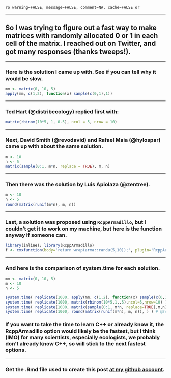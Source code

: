 `ro warning=FALSE, message=FALSE, comment=NA, cache=FALSE or`

*********

## So I was trying to figure out a fast way to make matrices with randomly allocated 0 or 1 in each cell of the matrix. I reached out on Twitter, and got many responses (thanks tweeps!). 

*********

### Here is the solution I came up with. See if you can tell why it would be slow.
```r
mm <- matrix(0, 10, 5) 
apply(mm, c(1,2), function(x) sample(c(0,1),1))
```

*********

### Ted Hart (@distribecology) replied first with:
```r
matrix(rbinom(10*5, 1, 0.5), ncol = 5, nrow = 10)
```

*********


### Next, David Smith (@revodavid) and Rafael Maia (@hylospar) came up with about the same solution. 
```r
m <- 10
n <- 5
matrix(sample(0:1, m*n, replace = TRUE), m, n)
```

*********


### Then there was the solution by Luis Apiolaza (@zentree).
```r
m <- 10
n <- 5
round(matrix(runif(m*n), m, n))
```

*********

### Last, a solution was proposed using `RcppArmadillo`, but I couldn't get it to work on my machine, but here is the function anyway if someone can. 
```r
library(inline); library(RcppArmadillo)
f <- cxxfunction(body='return wrap(arma::randu(5,10));', plugin='RcppArmadillo')
```

*********

### And here is the comparison of system.time for each solution. 
```r
mm <- matrix(0, 10, 5)
m <- 10
n <- 5

system.time( replicate(1000, apply(mm, c(1,2), function(x) sample(c(0,1),1)) ) ) # @recology_
system.time( replicate(1000, matrix(rbinom(10*5,1,.5),ncol=5,nrow=10) ) ) # @distribecology
system.time( replicate(1000, matrix(sample(0:1, m*n, replace=TRUE),m,n) ) ) # @revodavid & @hylospar
system.time( replicate(1000, round(matrix(runif(m*n), m, n)), ) ) # @zentree
```

### If you want to take the time to learn C++ or already know it, the RcppArmadillo option would likely be the fastest, but I think (IMO) for many scientists, especially ecologists, we probably don't already know C++, so will stick to the next fastest options. 

*********

### Get the .Rmd file used to create this post [at my github account](https://github.com/SChamberlain/schamberlain.github.com/blob/master/_drafts/2012-08-30-making-matrices.Rmd).